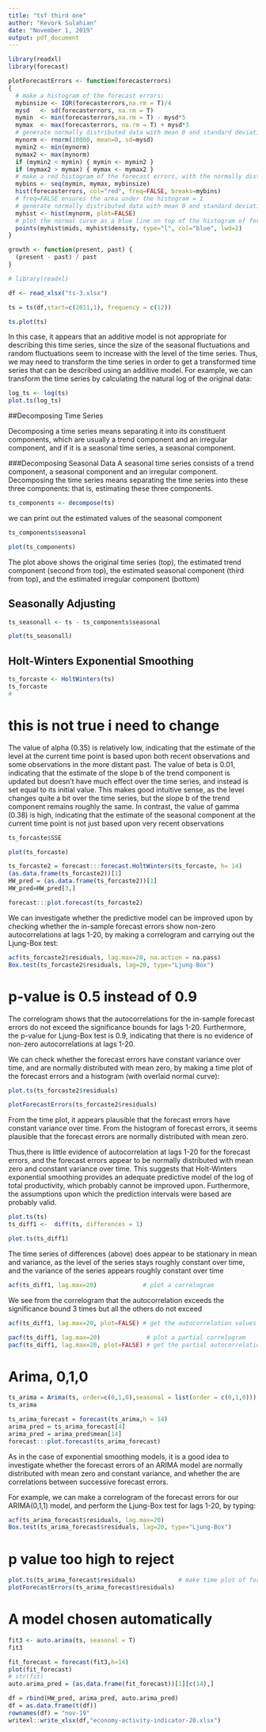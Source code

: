 ```yaml
---
title: "tsf third one"
author: "Kevork Sulahian"
date: "November 1, 2019"
output: pdf_document
---
```


```r
library(readxl)
library(forecast)
```
```r

plotForecastErrors <- function(forecasterrors)
{
  # make a histogram of the forecast errors:
  mybinsize <- IQR(forecasterrors,na.rm = T)/4
  mysd   <- sd(forecasterrors, na.rm = T)
  mymin  <- min(forecasterrors,na.rm = T) - mysd*5
  mymax  <- max(forecasterrors, na.rm = T) + mysd*3
  # generate normally distributed data with mean 0 and standard deviation mysd
  mynorm <- rnorm(10000, mean=0, sd=mysd)
  mymin2 <- min(mynorm)
  mymax2 <- max(mynorm)
  if (mymin2 < mymin) { mymin <- mymin2 }
  if (mymax2 > mymax) { mymax <- mymax2 }
  # make a red histogram of the forecast errors, with the normally distributed data overlaid:
  mybins <- seq(mymin, mymax, mybinsize)
  hist(forecasterrors, col="red", freq=FALSE, breaks=mybins)
  # freq=FALSE ensures the area under the histogram = 1
  # generate normally distributed data with mean 0 and standard deviation mysd
  myhist <- hist(mynorm, plot=FALSE)
  # plot the normal curve as a blue line on top of the histogram of forecast errors:
  points(myhist$mids, myhist$density, type="l", col="blue", lwd=2)
}

growth <- function(present, past) {
  (present - past) / past
}

```
```r
# library(readxl)

df <- read_xlsx("ts-3.xlsx")

ts = ts(df,start=c(2011,1), frequency = c(12))
 ```

```r
ts.plot(ts)

```

In this case, it appears that an additive model is not appropriate for describing this time series, since the size of the seasonal fluctuations and random fluctuations seem to increase with the level of the time series. Thus, we may need to transform the time series in order to get a transformed time series that can be described using an additive model. For example, we can transform the time series by calculating the natural log of the original data:

```r
log_ts <- log(ts)
plot.ts(log_ts)

```


##Decomposing Time Series

Decomposing a time series means separating it into its constituent components, which are usually a trend component and an irregular component, and if it is a seasonal time series, a seasonal component.

###Decomposing Seasonal Data
A seasonal time series consists of a trend component, a seasonal component and an irregular component. Decomposing the time series means separating the time series into these three components: that is, estimating these three components.

```r
ts_components <- decompose(ts)
```
we can print out the estimated values of the seasonal component 
```r
ts_components$seasonal
```

```r
plot(ts_components)
```
The plot above shows the original time series (top), the estimated trend component (second from top), the estimated seasonal component (third from top), and the estimated irregular component (bottom)


## Seasonally Adjusting
```r

ts_seasonall <- ts - ts_components$seasonal

```

```r
plot(ts_seasonall)

```

## Holt-Winters Exponential Smoothing
```R
ts_forcaste <- HoltWinters(ts)
ts_forcaste
#
```

# this is not true i need to change
The value of alpha (0.35) is relatively low, indicating that the estimate of the level at the current time point is based upon both recent observations and some observations in the more distant past. The value of beta is 0.01, indicating that the estimate of the slope b of the trend component is updated but doesn't have much effect over the time series, and instead is set equal to its initial value. This makes good intuitive sense, as the level changes quite a bit over the time series, but the slope b of the trend component remains roughly the same. In contrast, the value of gamma (0.38) is high, indicating that the estimate of the seasonal component at the current time point is not just based upon very recent observations

```r
ts_forcaste$SSE

```

```r
plot(ts_forcaste)
```


```r
ts_forcaste2 = forecast:::forecast.HoltWinters(ts_forcaste, h= 14)
(as.data.frame(ts_forcaste2))[1]
HW_pred = (as.data.frame(ts_forcaste2))[1]
HW_pred=HW_pred[3,]
```


```r
forecast:::plot.forecast(ts_forcaste2)
```


We can investigate whether the predictive model can be improved upon by checking whether the in-sample forecast errors show non-zero autocorrelations at lags 1-20, by making a correlogram and carrying out the Ljung-Box test:

```r
acf(ts_forcaste2$residuals, lag.max=20, na.action = na.pass)
Box.test(ts_forcaste2$residuals, lag=20, type="Ljung-Box")
```
# p-value is 0.5 instead of 0.9
The correlogram shows that the autocorrelations for the in-sample forecast errors do not exceed the significance bounds for lags 1-20. Furthermore, the p-value for Ljung-Box test is 0.9, indicating that there is no evidence of non-zero autocorrelations at lags 1-20.


We can check whether the forecast errors have constant variance over time, and are normally distributed with mean zero, by making a time plot of the forecast errors and a histogram (with overlaid normal curve):

```r
plot.ts(ts_forcaste2$residuals)

```


```r
plotForecastErrors(ts_forcaste2$residuals)
```
From the time plot, it appears plausible that the forecast errors have constant variance over time. From the histogram of forecast errors, it seems plausible that the forecast errors are normally distributed with mean zero.

Thus,there is little evidence of autocorrelation at lags 1-20 for the forecast errors, and the forecast errors appear to be normally distributed with mean zero and constant variance over time. This suggests that Holt-Winters exponential smoothing provides an adequate predictive model of the log of total productivity, which probably cannot be improved upon. Furthermore, the assumptions upon which the prediction intervals were based are probably valid.



```r
plot.ts(ts)
ts_diff1 <-  diff(ts, differences = 1)

plot.ts(ts_diff1)
```
The time series of differences (above) does appear to be stationary in mean and variance, as the level of the series stays roughly constant over time, and the variance of the series appears roughly constant over time


```r

acf(ts_diff1, lag.max=20)             # plot a correlogram
```
We see from the correlogram that the autocorrelation exceeds the significance bound 3 times but all the others do not exceed

```R
acf(ts_diff1, lag.max=20, plot=FALSE) # get the autocorrelation values
```

```r
pacf(ts_diff1, lag.max=20)             # plot a partial correlogram
pacf(ts_diff1, lag.max=20, plot=FALSE) # get the partial autocorrelation values
```

# Arima, 0,1,0

```r
ts_arima = Arima(ts, order=c(0,1,0),seasonal = list(order = c(0,1,0)))
ts_arima
```


```r
ts_arima_forecast = forecast(ts_arima,h = 14)
arima_pred = ts_arima_forecast[4]
arima_pred = arima_pred$mean[14]
forecast:::plot.forecast(ts_arima_forecast)
```


As in the case of exponential smoothing models, it is a good idea to investigate whether the forecast errors of an ARIMA model are normally distributed with mean zero and constant variance, and whether the are correlations between successive forecast errors.

For example, we can make a correlogram of the forecast errors for our ARIMA(0,1,1) model, and perform the Ljung-Box test for lags 1-20, by typing:


```R
acf(ts_arima_forecast$residuals, lag.max=20)
Box.test(ts_arima_forecast$residuals, lag=20, type="Ljung-Box")
```
# p value too high to reject

```r
plot.ts(ts_arima_forecast$residuals)            # make time plot of forecast errors
plotForecastErrors(ts_arima_forecast$residuals)
```

# A model chosen automatically

```r

fit3 <- auto.arima(ts, seasonal = T)
fit3

fit_forecast = forecast(fit3,h=14)
plot(fit_forecast)
# str(fit)
auto.arima_pred = (as.data.frame(fit_forecast))[1][c(14),]
```




```r
df = rbind(HW_pred, arima_pred, auto.arima_pred)
df = as.data.frame(t(df))
rownames(df) = "nov-19"
writexl::write_xlsx(df,"economy-activity-indicator-20.xlsx")
```



